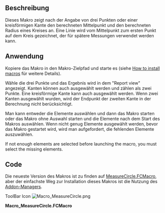 <languages/>

<div class="mw-translate-fuzzy">
{{Macro/de
|Name=Macro MeasureCircle|Name/de=Makro Kreis messen
|Icon=Macro_MeasureCircle.png
|Description=Compute the radius of a circle by 3 points or a circular edge
|Author=galou_breizh
|Version=1.0
|Date=2016-04-08
|FCVersion=All
|Download=[https://wiki.freecad.org/images/b/bd/Macro_MeasureCircle.png ToolBar Icon]
}}
</div>

<span id="Description"></span>
==Beschreibung==

<div class="mw-translate-fuzzy">
Dieses Makro zeigt nach der Angabe von drei Punkten oder einer kreisförmigen Kante den berechneten Mittelpunkt und den berechneten Radius eines Kreises an.
Eine Linie wird vom Mittelpunkt zum ersten Punkt auf dem Kreis gezeichnet, der für spätere Messungen verwendet werden kann.
</div>

{{Codeextralink|https://raw.githubusercontent.com/FreeCAD/FreeCAD-macros/master/Information/MeasureCircle.FCMacro}}

<span id="Usage"></span>
<div class="mw-translate-fuzzy">
==Anwendung==
</div>

<div class="mw-translate-fuzzy">
Kopiere das Makro in den Makro-Zielpfad und starte es (siehe [[How to install macros/de|How to install macros]] für weitere Details).
</div>

<div class="mw-translate-fuzzy">
Wähle die drei Punkte und das Ergebnis wird in dem "Report view" angezeigt.
Kanten können auch ausgewählt werden und zählen als zwei Punkte.
Eine kreisförmige Kante kann auch ausgewählt werden.
Wenn zwei Kanten ausgewählt wurden, wird der Endpunkt der zweiten Kante in der Berechnung nicht berücksichtigt.
</div>

<div class="mw-translate-fuzzy">
Man kann entweder die Elemente auswählen und dann das Makro starten oder das Makro ohne Auswahl starten und die Elemente nach dem Start des Makros auswählen.
Wenn nicht genug Elemente ausgewählt werden, bevor das Makro gestartet wird, wird man aufgefordert, die fehlenden Elemente auszuwählen.
</div>

<div lang="en" dir="ltr" class="mw-content-ltr">
If not enough elements are selected before launching the macro, you must select the missing elements.
</div>

==Code==

Die neueste Version des Makros ist zu finden auf [https://raw.githubusercontent.com/FreeCAD/FreeCAD-macros/master/Information/MeasureCircle.FCMacro MeasureCircle.FCMacro], aber der einfachste Weg zur Installation dieses Makros ist die Nutzung des [[Std_AddonMgr/de|Addon-Manager]]s.

<div lang="en" dir="ltr" class="mw-content-ltr">
ToolBar Icon [[Image:Macro_MeasureCircle.png]]
</div>

'''Macro_MeasureCircle.FCMacro'''

{{clear}}